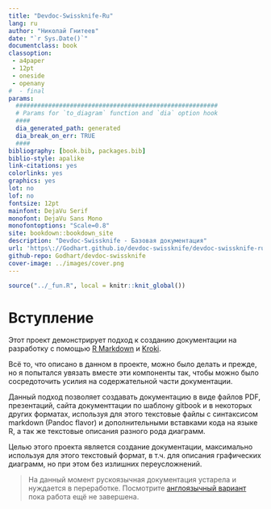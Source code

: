 ```yaml
---
title: "Devdoc-Swissknife-Ru"
lang: ru
author: "Николай Гнитеев"
date: "`r Sys.Date()`"
documentclass: book
classoption:
 - a4paper
 - 12pt
 - oneside
 - openany
#  - final
params:
  ########################################################
  # Params for `to_diagram` function and `dia` option hook
  ####
  dia_generated_path: generated
  dia_break_on_err: TRUE
  ####
bibliography: [book.bib, packages.bib]
biblio-style: apalike
link-citations: yes
colorlinks: yes
graphics: yes
lot: no
lof: no
fontsize: 12pt
mainfont: DejaVu Serif
monofont: DejaVu Sans Mono
monofontoptions: "Scale=0.8"
site: bookdown::bookdown_site
description: "Devdoc-Swissknife - Базовая документация"
url: 'https\://Godhart.github.io/devdoc-swissknife/devdoc-swissknife-ru/'
github-repo: Godhart/devdoc-swissknife
cover-image: ../images/cover.png
---
```


```r
source("../_fun.R", local = knitr::knit_global())
```

# Вступление {-}

Этот проект демонстрирует подход к созданию документации на разработку с помощью
[R Markdown](https://rmarkdown.rstudio.com/) и [Kroki](https://kroki.io/).

Всё то, что описано в данном в проекте, можно было делать и прежде, но я попытался увязать вместе эти компоненты
так, чтобы можно было сосредоточить усилия на содержательной части документации.

Данный подход позволяет создавать документацию в виде файлов PDF, презентаций, сайта документтации
по шаблону gitbook и в некоторых других форматах, используя для этого текстовые файлы с синтаксисом markdown
(Pandoc flavor) и дополнительными вставками кода на языке R, а так же текстовые описания разного рода диаграмм.

Целью этого проекта является создание документации, максимально используя для этого текстовый формат,
в т.ч. для описания графических диаграмм, но при этом без излишних переусложнений.

> На данный момент рускоязычная документация устарела и нуждается в переработке. Посмотрите [англоязычный вариант](devdoc-swissknife-en/index.html) пока работа ещё не завершена.
